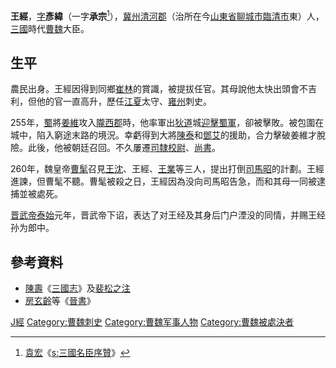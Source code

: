 {{about|曹魏大臣王經|辽朝南府宰相王經|王荆|成化進士王經|王經 (成化進士)}}
{{Otheruses|other=名为王經的其他人物|王經 (弘治進士)}}
{{Otheruses|other=名为王經的其他人物|王經 (正德進士)}}
{{Otheruses|other=名为王承宗的其他人物|王承宗}}
'''王經'''{{BD|?||260年||W王}}，[[表字|字]]'''彥緯'''（一字'''承宗'''<ref>[[袁宏|袁宏]]《[[s:三國名臣序贊|s:三國名臣序贊]]》</ref>），[[冀州|冀州]][[清河郡|清河郡]]（治所在今[[山東省|山東省]][[聊城市|聊城市]][[臨清市|臨清市]]東）人，[[三國|三國]]時代[[曹魏|曹魏]]大臣。

== 生平 ==
農民出身。王經因得到同鄉[[崔林|崔林]]的賞識，被提拔任官。其母說他太快出頭會不吉利，但他的官一直高升，歷任[[江夏郡|江夏]]太守、[[雍州|雍州]]刺史。

255年，[[蜀漢|蜀]]將[[姜維|姜維]]攻入[[隴西郡|隴西郡]]時，他率軍出[[狄道縣|狄道]]城[[狄道之戰|迎擊蜀軍]]，卻被擊敗。被包圍在城中，陷入窮途末路的境況。幸虧得到大將[[陳泰_(三國)|陳泰]]和[[鄧艾|鄧艾]]的援助，合力擊破姜維才脫險。此後，他被朝廷召回。不久屢遷[[司隸校尉|司隸校尉]]、[[尚書|尚書]]。

260年，魏皇帝[[曹髦|曹髦]]召見[[王沈_(西晉政治人物)|王沈]]、王經、[[王業_(西晉)|王業]]等三人，提出打倒[[司馬昭|司馬昭]]的計劃。王經進諫，但曹髦不聽。曹髦被殺之日，王經因為没向司馬昭告急，而和其母一同被逮捕並被處死。

[[晋武帝|晋武帝]][[泰始_(西晋)|泰始]]元年，晋武帝下诏，表达了对王经及其身后门户湮没的同情，并赐王经孙为郎中。

== 參考資料 ==
* [[陳壽|陳壽]]《[[三國志|三國志]]》及[[裴松之|裴松之]][[三國志注|注]]
* [[房玄齡|房玄齡]]等《[[晉書|晉書]]》

{{Authority control}}

{{DEFAULTSORT:}}
[[Category:王姓|J經]]
[[Category:曹魏刺史|Category:曹魏刺史]]
[[Category:曹魏军事人物|Category:曹魏军事人物]]
[[Category:曹魏被處決者|Category:曹魏被處決者]]


{{三国人物小作品}}